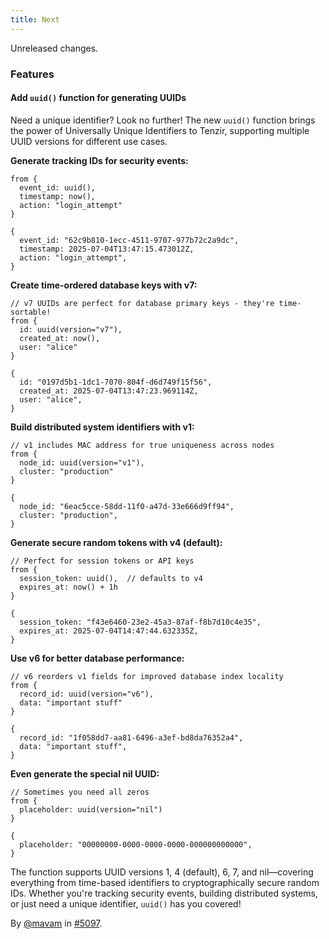 ```yaml
---
title: Next
---
```


Unreleased changes.

### Features

#### Add `uuid()` function for generating UUIDs

Need a unique identifier? Look no further! The new `uuid()` function brings the
power of Universally Unique Identifiers to Tenzir, supporting multiple UUID
versions for different use cases.

**Generate tracking IDs for security events:**

```tql
from {
  event_id: uuid(),
  timestamp: now(),
  action: "login_attempt"
}
```

```tql
{
  event_id: "62c9b810-1ecc-4511-9707-977b72c2a9dc",
  timestamp: 2025-07-04T13:47:15.473012Z,
  action: "login_attempt",
}
```

**Create time-ordered database keys with v7:**

```tql
// v7 UUIDs are perfect for database primary keys - they're time-sortable!
from {
  id: uuid(version="v7"),
  created_at: now(),
  user: "alice"
}
```

```tql
{
  id: "0197d5b1-1dc1-7070-804f-d6d749f15f56",
  created_at: 2025-07-04T13:47:23.969114Z,
  user: "alice",
}
```

**Build distributed system identifiers with v1:**

```tql
// v1 includes MAC address for true uniqueness across nodes
from {
  node_id: uuid(version="v1"),
  cluster: "production"
}
```

```tql
{
  node_id: "6eac5cce-58dd-11f0-a47d-33e666d9ff94",
  cluster: "production",
}
```

**Generate secure random tokens with v4 (default):**

```tql
// Perfect for session tokens or API keys
from {
  session_token: uuid(),  // defaults to v4
  expires_at: now() + 1h
}
```

```tql
{
  session_token: "f43e6460-23e2-45a3-87af-f8b7d10c4e35",
  expires_at: 2025-07-04T14:47:44.632335Z,
}
```

**Use v6 for better database performance:**

```tql
// v6 reorders v1 fields for improved database index locality
from {
  record_id: uuid(version="v6"),
  data: "important stuff"
}
```

```tql
{
  record_id: "1f058dd7-aa81-6496-a3ef-bd8da76352a4",
  data: "important stuff",
}
```

**Even generate the special nil UUID:**

```tql
// Sometimes you need all zeros
from {
  placeholder: uuid(version="nil")
}
```

```tql
{
  placeholder: "00000000-0000-0000-0000-000000000000",
}
```

The function supports UUID versions 1, 4 (default), 6, 7, and nil—covering
everything from time-based identifiers to cryptographically secure random IDs.
Whether you're tracking security events, building distributed systems, or just
need a unique identifier, `uuid()` has you covered!

By [@mavam](https://github.com/mavam) in [#5097](https://github.com/tenzir/tenzir/pull/5097).
